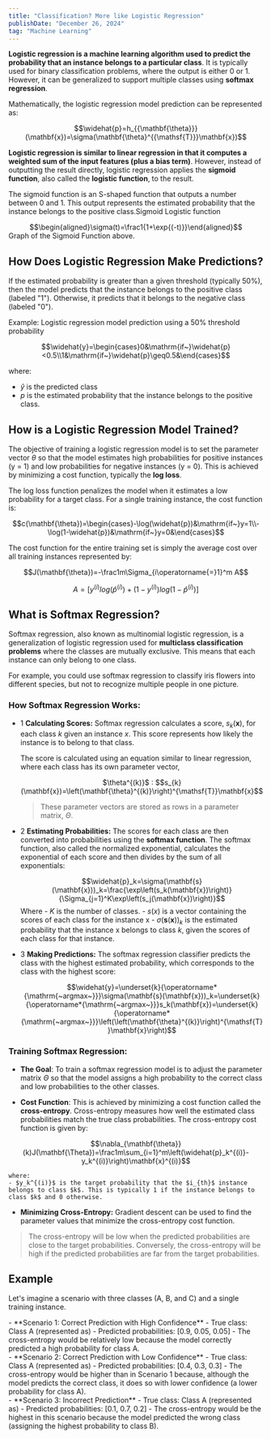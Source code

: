 ```yaml
---
title: "Classification? More like Logistic Regression"
publishDate: "December 26, 2024"
tag: "Machine Learning"
---
```


**Logistic regression is a machine learning algorithm used to predict the probability that an instance belongs to a particular class**. It is typically used for binary classification problems, where the output is either 0 or 1. However, it can be generalized to support multiple classes using **softmax regression**.

Mathematically, the logistic regression model prediction can be represented as:

<center className="p-12 py-10">$$\widehat{p}=h_{{\mathbf{\theta}}}(\mathbf{x})=\sigma(\mathbf{\theta}^{{\mathsf{T}}}\mathbf{x})$$</center>

**Logistic regression is similar to linear regression in that it computes a weighted sum of the input features (plus a bias term)**. However, instead of outputting the result directly, logistic regression applies the **sigmoid function**, also called the **logistic function**, to the result.

The sigmoid function is an S-shaped function that outputs a number between 0 and 1. This output represents the estimated probability that the instance belongs to the positive class.<Sidenote number={1}>Sigmoid Logistic function</Sidenote>

<center className="p-12 py-10">$$\begin{aligned}\sigma(t)=\frac1{1+\exp{(-t)}}\end{aligned}$$</center><Sidenote number={2}>Graph of the Sigmoid Function above.</Sidenote>

<Sigmoid />

<br />

## How Does Logistic Regression Make Predictions?

If the estimated probability is greater than a given threshold (typically 50%), then the model predicts that the instance belongs to the positive class (labeled "1"). Otherwise, it predicts that it belongs to the negative class (labeled "0").

Example: Logistic regression model prediction using a 50% threshold probability

<center className="p-12 py-10">$$\widehat{y}=\begin{cases}0&\mathrm{if~}\widehat{p}<0.5\\1&\mathrm{if~}\widehat{p}\geq0.5&\end{cases}$$</center>

where:

- $\widehat{y}$ is the predicted class
- $p$ is the estimated probability that the instance belongs to the positive class.

## How is a Logistic Regression Model Trained?

The objective of training a logistic regression model is to set the parameter vector $\theta$ so that the model estimates high probabilities for positive instances (y = 1) and low probabilities for negative instances (y = 0). This is achieved by minimizing a cost function, typically the **log loss**.

The log loss function penalizes the model when it estimates a low probability for a target class. For a single training instance, the cost function is:

$$c(\mathbf{\theta})=\begin{cases}-\log(\widehat{p})&\mathrm{if~}y=1\\-\log(1-\widehat{p})&\mathrm{if~}y=0&\end{cases}$$

The cost function for the entire training set is simply the average cost over all training instances represented by:

$$J(\mathbf{\theta})=-\frac1m\Sigma_{i\operatorname{=}1}^m A$$

$$A = \left[y^{(i)}log{\left(\widehat{p}^{(i)}\right)}+ \left(1-y^{(i)}\right)log{\left(1-\widehat{p}^{(i)}\right)}\right]$$



## What is Softmax Regression?

Softmax regression, also known as multinomial logistic regression, is a generalization of logistic regression used for **multiclass classification problems** where the classes are mutually exclusive. This means that each instance can only belong to one class.

For example, you could use softmax regression to classify iris flowers into different species, but not to recognize multiple people in one picture.

### How Softmax Regression Works:

- 1 **Calculating Scores:** Softmax regression calculates a score, $s_{k}(\mathbf{x})$, for each class $k$ given an instance _x_. This score represents how likely the instance is to belong to that class. 

    The score is calculated using an equation similar to linear regression, where each class has its own parameter vector, 

    <center className="p-12 py-10">$\theta^{(k)}$ : $$s_{k}(\mathbf{x})=\left(\mathbf{\theta}^{(k)}\right)^{\mathsf{T}}\mathbf{x}$$</center>

    > These parameter vectors are stored as rows in a parameter matrix, _Θ_.

- 2 **Estimating Probabilities:** The scores for each class are then converted into probabilities using the **softmax function**. The softmax function, also called the normalized exponential, calculates the exponential of each score and then divides by the sum of all exponentials:

    $$\widehat{p}_k=\sigma(\mathbf{s}(\mathbf{x}))_k=\frac{\exp\left(s_k(\mathbf{x})\right)}{\Sigma_{j=1}^K\exp\left(s_j(\mathbf{x})\right)}$$
        Where
        - $K$ is the number of classes.
        - $s( x)$  is a vector containing the scores of each class for the instance x
        - $\left.\sigma(\mathbf{s}(\mathbf{x})\right)_k$ is the estimated probability that the instance x belongs to class $k$, given the scores of each class for that instance.
	
- 3 **Making Predictions:** The softmax regression classifier predicts the class with the highest estimated probability, which corresponds to the class with the highest score:

    <center className="p-12 py-10">$$\widehat{y}=\underset{k}{\operatorname*{\mathrm{~argmax~}}}\sigma(\mathbf{s}(\mathbf{x}))_k=\underset{k}{\operatorname*{\mathrm{~argmax~}}}s_k(\mathbf{x})=\underset{k}{\operatorname*{\mathrm{~argmax~}}}\left(\left(\mathbf{\theta}^{(k)}\right)^{\mathsf{T}}\mathbf{x}\right)$$</center>

### Training Softmax Regression:

- **The Goal**: To train a softmax regression model is to adjust the parameter matrix _Θ_ so that the model assigns a high probability to the correct class and low probabilities to the other classes.
    
- **Cost Function**: This is achieved by minimizing a cost function called the **cross-entropy**. Cross-entropy measures how well the estimated class probabilities match the true class probabilities. The cross-entropy cost function is given by:

<center className="p-12 py-10">$$\nabla_{\mathbf{\theta}}(k)J(\mathbf{\Theta})=\frac1m\sum_{i=1}^m\left(\widehat{p}_k^{(i)}-y_k^{(i)}\right)\mathbf{x}^{(i)}$$</center>

	where:
	- $y_k^{(i)}$ is the target probability that the $i_{th}$ instance belongs to class $k$. This is typically 1 if the instance belongs to class $k$ and 0 otherwise.

- **Minimizing Cross-Entropy:** Gradient descent can be used to find the parameter values that minimize the cross-entropy cost function.

> The cross-entropy will be low when the predicted probabilities are close to the target probabilities. Conversely, the cross-entropy will be high if the predicted probabilities are far from the target probabilities.

## Example

Let's imagine a scenario with three classes (A, B, and C) and a single training instance.

<div className="rounded-lg bg-zinc-500 pb-8">
- **Scenario 1: Correct Prediction with High Confidence**
    - True class: Class A (represented as)
    - Predicted probabilities: [0.9, 0.05, 0.05]
    - The cross-entropy would be relatively low because the model correctly predicted a high probability for class A.
</div>

<div className="rounded-lg bg-zinc-600">
- **Scenario 2: Correct Prediction with Low Confidence**
    - True class: Class A (represented as)
    - Predicted probabilities: [0.4, 0.3, 0.3]
    - The cross-entropy would be higher than in Scenario 1 because, although the model predicts the correct class, it does so with lower confidence (a lower probability for class A).
</div>

<div className="rounded-lg bg-zinc-700">
- **Scenario 3: Incorrect Prediction**
    - True class: Class A (represented as)
    - Predicted probabilities: [0.1, 0.7, 0.2]
    - The cross-entropy would be the highest in this scenario because the model predicted the wrong class (assigning the highest probability to class B).
</div>
